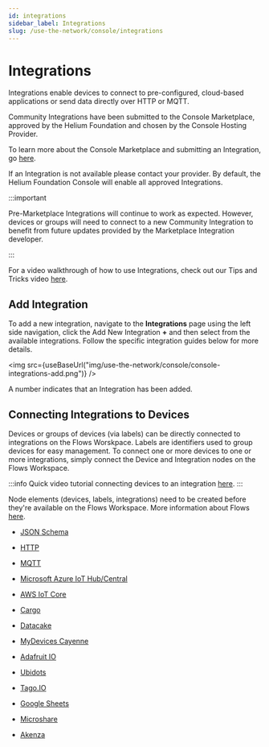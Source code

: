 ```yaml
---
id: integrations
sidebar_label: Integrations
slug: /use-the-network/console/integrations
---
```


# Integrations


Integrations enable devices to connect to pre-configured, cloud-based
applications or send data directly over HTTP or MQTT.

Community Integrations have been submitted to the Console Marketplace, approved
by the Helium Foundation and chosen by the Console Hosting Provider.

To learn more about the Console Marketplace and submitting an Integration, go
[here](/use-the-network/console-marketplace).

If an Integration is not available please contact your provider. By default, the
Helium Foundation Console will enable all approved Integrations.

:::important

Pre-Marketplace Integrations will continue to work as expected. However, devices
or groups will need to connect to a new Community Integration to benefit from
future updates provided by the Marketplace Integration developer.

:::

For a video walkthrough of how to use Integrations, check out our Tips and
Tricks video [here](https://youtu.be/lnERw1f7TGE).

## Add Integration

To add a new integration, navigate to the **Integrations** page using the left
side navigation, click the Add New Integration **+** and then select from the
available integrations. Follow the specific integration guides below for more
details.

<img
  src={useBaseUrl("img/use-the-network/console/console-integrations-add.png")}
/>

A number indicates that an Integration has been added.

## Connecting Integrations to Devices

Devices or groups of devices (via labels) can be directly connected to
integrations on the Flows Worskpace. Labels are identifiers used to group
devices for easy management. To connect one or more devices to one or more
integrations, simply connect the Device and Integration nodes on the Flows
Workspace.

:::info Quick video tutorial connecting devices to an integration
[here](https://www.youtube.com/watch?v=lnERw1f7TGE). :::

Node elements (devices, labels, integrations) need to be created before they're
available on the Flows Workspace. More information about Flows
[here](https://docs.helium.com/use-the-network/console/flows/).

- [JSON Schema](/use-the-network/console/integrations/json-schema)

- [HTTP](/use-the-network/console/integrations/http)

- [MQTT](/use-the-network/console/integrations/mqtt)

- [Microsoft Azure IoT Hub/Central](/use-the-network/console/integrations/azure)

- [AWS IoT Core](/use-the-network/console/integrations/aws-iot-core)

- [Cargo](/use-the-network/console/integrations/cargo)

- [Datacake](/use-the-network/console/integrations/datacake)

- [MyDevices Cayenne](/use-the-network/console/integrations/mydevices-cayenne)

- [Adafruit IO](/use-the-network/console/integrations/adafruitio)

- [Ubidots](/use-the-network/console/integrations/ubidots)

- [Tago.IO](/use-the-network/console/integrations/tago)

- [Google Sheets](/use-the-network/console/integrations/google-sheets)

- [Microshare](/use-the-network/console/integrations/microshare)

- [Akenza](/use-the-network/console/integrations/akenza)
